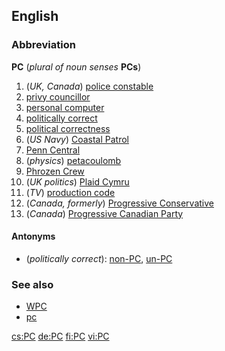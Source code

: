 ==English==
===Abbreviation===
'''PC''' (''plural of noun senses'' '''PCs''')

#(''UK, Canada'') [[police constable]]
#[[privy councillor]]
#[[personal computer]]
#[[politically correct]]
#[[political correctness]]
#(''US Navy'') [[Coastal Patrol]]
#[[w:Penn Central|Penn Central]]
#(''physics'') [[petacoulomb]]
#[[w:Phrozen Crew|Phrozen Crew]]
#(''UK politics'') [[w:Plaid Cymru|Plaid Cymru]]
#(''TV'') [[production code]]
#(''Canada, formerly'') [[w:Progressive Conservative|Progressive Conservative]]
#(''Canada'') [[w:Progressive Canadian Party|Progressive Canadian Party]]

====Antonyms====
*(''politically correct''): [[non-PC]], [[un-PC]]

===See also===
*[[WPC]]
*[[pc]]

[[cs:PC]]
[[de:PC]]
[[fi:PC]]
[[vi:PC]]